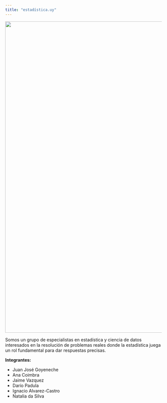 ```yaml
---
title: "estadística.uy"
---
```

![](stat_image.png){width=1000px }  

Somos un grupo de especialistas en estadística y ciencia de datos interesados en la resolución de problemas reales donde la estadística juega un rol fundamental para dar respuestas precisas.



**Integrantes:**

-   Juan José Goyeneche
-   Ana Coimbra
-   Jaime Vazquez
-   Darío Padula 
-   Ignacio Alvarez-Castro
-   Natalia da Silva



<!-- This is a Quarto website. -->

<!-- To learn more about Quarto websites visit <https://quarto.org/docs/websites>. -->
